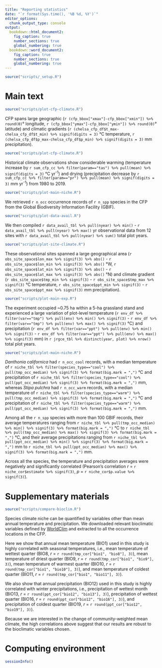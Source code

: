 ```yaml
---
title: "Reporting statistics"
date: "`r format(Sys.time(), '%B %d, %Y')`"
editor_options: 
  chunk_output_type: console
output:
  bookdown::html_document2: 
    fig_caption: true
    number_sections: true
    global_numbering: true
  bookdown::word_document2: 
    fig_caption: true
    number_sections: true
    global_numbering: true
---
```


```r
source("scripts/_setup.R")
```

# Main text

```r
source("scripts/plot-cfp-climate.R")
```

CFP spans large geographic (`r (cfp_bbox["xmax"]-cfp_bbox["xmin"]) %>% round(0)`° longitude, `r (cfp_bbox["ymax"]-cfp_bbox["ymin"]) %>% round(0)`° latitude) and climatic gradients (`r (chelsa_cfp_df$t_max-chelsa_cfp_df$t_min) %>% signif(digits = 3)` °C temperature, `r (chelsa_cfp_df$p_max-chelsa_cfp_df$p_min) %>% signif(digits = 3)` mm precipitation).

```r
source("scripts/plot-cfp-climate.R")
```

Historical climate observations show considerable warming (temperature increase by `r sum_cfp_cc %>% filter(param=="tas") %>% pull(mean) %>% signif(digits = 3)` °C yr^-1^) and drying (precipitation decrease by `r sum_cfp_cc %>% filter(param=="pr") %>% pull(mean) %>% signif(digits = 3)` mm yr^-1^) from 1980 to 2019.

```r
source("scripts/plot-main-niche.R")
```

We retrieved `r n_occ` occurrence records of `r n_spp` species in the CFP from the Global Biodiversity Information Facility (GBIF).

```r
source("scripts/plot-data-avail.R")
```

We then compiled `r data_avail_tbl %>% pull(nyear) %>% min()` - `r data_avail_tbl %>% pull(nyear) %>% max()` yr observational data from 12 sites with `r data_avail_tbl %>% pull(nyear) %>% sum()` total plot years.

```r
source("scripts/plot-site-climate.R")
```

These observational sites spanned a large geographical area (`r obs_site_space$lon_max %>% signif(3) %>% abs()` - `r obs_site_space$lon_min %>% signif(3) %>% abs()` °W, `r obs_site_space$lat_min %>% signif(3) %>% abs()` - `r obs_site_space$lat_max %>% signif(3) %>% abs()` °N) and climate gradient (`r obs_site_space$tmp_min %>% signif(3)`  - `r obs_site_space$tmp_max %>% signif(3)` °C temperature, `r obs_site_space$ppt_min %>% signif(3)` - `r obs_site_space$ppt_max %>% signif(3)` mm precipitation).

```r
source("scripts/plot-main-exp.R")
```

The experiment occupied ~0.75 ha within a 5-ha grassland stand and experienced a large variation of plot-level temperature (`r env_df %>% filter(var=="tmp") %>% pull(env) %>% min() %>% signif(3)` - `r env_df %>% filter(var=="tmp") %>% pull(env) %>% max() %>% signif(3)` °C) and precipitation (`r env_df %>% filter(var=="ppt") %>% pull(env) %>% min() %>% signif(3)` - `r env_df %>% filter(var=="ppt") %>% pull(env) %>% max() %>% signif(3)` mm) in `r jrgce_tbl %>% distinct(year, plot) %>% nrow()` total plot years.

```r
source("scripts/plot-main-niche.R")
```

_Danthonia californica_ had `r n_occ_cool` records, with a median temperature of `r niche_tbl %>% filter(species_type=="cool") %>% pull(tmp_occ_median) %>% signif(3) %>% format(big.mark = ",")` °C and precipitation of `r niche_tbl %>% filter(species_type=="cool") %>% pull(ppt_occ_median) %>% signif(3) %>% format(big.mark = ",")` mm, whereas _Stipa pulchra_ had `r n_occ_warm` records, with a median temperature of `r niche_tbl %>% filter(species_type=="warm") %>% pull(tmp_occ_median) %>% signif(3) %>% format(big.mark = ",")` °C and precipitation of `r niche_tbl %>% filter(species_type=="warm") %>% pull(ppt_occ_median) %>% signif(3) %>% format(big.mark = ",")` mm.

Among all the `r n_spp` species with more than 100 GBIF records, their average temperatures ranging from `r niche_tbl %>% pull(tmp_occ_median) %>% min() %>% signif(3) %>% format(big.mark = ",")` °C to `r niche_tbl %>% pull(tmp_occ_median) %>% max() %>% signif(3) %>% format(big.mark = ",")` °C, and their average precipitations ranging from `r niche_tbl %>% pull(ppt_occ_median) %>% min() %>% signif(3) %>% format(big.mark = ",")` mm to `r niche_tbl %>% pull(ppt_occ_median) %>% max() %>% signif(3) %>% format(big.mark = ",")` mm.

Across all the species, the temperature and precipitation averages were negatively and significantly correlated (Pearson's correlation _r_ = `r niche_cor$estimate %>% signif(3)`, _p_ = `r niche_cor$p.value %>% signif(3)`).


# Supplementary materials

```r
source("scripts/compare-bioclim.R")
```

Species climate niche can be quantified by variables other than mean annual temperature and precipitation. We downloaded relevant bioclimatic variables defined by [WorldClim](https://www.worldclim.org/data/bioclim.html) and extracted to all the occurrence locations in the CFP. 

Here we show that annual mean temperature (BIO1) used in this study is highly correlated with seasonal temperatures, i.e., mean temperature of wettest quarter (BIO8, *r* = `r round(tmp_cor["bio1", "bio8"], 3)`), mean temperature of driest quarter (BIO9, *r* = `r round(tmp_cor["bio1", "bio9"], 3)`), mean temperature of warmest quarter (BIO10, *r* = `r round(tmp_cor["bio1", "bio10"], 3)`), and mean temperature of coldest quarter (BIO11, *r* = `r round(tmp_cor["bio1", "bio11"], 3)`).

We also show that annual precipitation (BIO12) used in this study is highly correlated with winter precipitations, i.e., precipitation of wettest month (BIO13, *r* = `r round(ppt_cor["bio12", "bio13"], 3)`), precipitation of wettest quarter (BIO16, *r* = `r round(ppt_cor["bio12", "bio16"], 3)`), and precipitation of coldest quarter (BIO19, *r* = `r round(ppt_cor["bio12", "bio19"], 3)`).

Because we are interested in the change of community-weighted mean climate, the high correlations above suggest that our results are robust to the bioclimatic variables chosen. 

# Computing environment

```r
sessionInfo()
```

